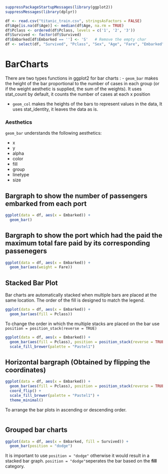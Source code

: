 
```r
suppressPackageStartupMessages(library(ggplot2))
suppressMessages(library(dplyr))
```

```r
df <- read.csv("titanic_train.csv", stringsAsFactors = FALSE)
df$Age[is.na(df$Age)] <- median(df$Age, na.rm = TRUE)
df$Pclass <- ordered(df$Pclass, levels = c('1', '2', '3'))
df$Survived <- factor(df$Survived)
df$Embarked[df$Embarked == ''] <- 'S'   # Remove the empty char 
df <- select(df, "Survived", "Pclass", "Sex", "Age", "Fare", "Embarked")
```


# BarCharts

There are two types functions in ggplot2 for bar charts : 
- `geom_bar` makes the height of the bar proportional to the number of cases in each group (or if the weight aesthetic is supplied, the sum of the weights). It uses stat_count by default, it counts the number of cases at each x position

- `geom_col` makes the heights of the bars to represent values in the data,  It uses stat_identity, it leaves the data as is.

### Aesthetics

`geom_bar` understands the following aesthetics:

- x
- y
- alpha
- color
- fill
- group
- linetype
- size

## Bargraph to show the number of passengers embarked from each port

```r
ggplot(data = df, aes(x = Embarked)) +
  geom_bar()
```

## Bargraph to show the port which had the paid the maximum total fare paid by its corresponding passenegers

```r
ggplot(data = df, aes(x = Embarked)) +
  geom_bar(aes(weight = Fare))
```

## Stacked Bar Plot

Bar charts are automatically stacked when multiple bars are placed at the same location. The order of the fill is designed to match the legend.

```r
ggplot(data = df, aes(x = Embarked)) +
  geom_bar(aes(fill = Pclass))
```

To change the order in which the multiple stacks are placed on the bar use 
`position = position_stack(reverse = TRUE)`

```r
ggplot(data = df, aes(x = Embarked)) +
  geom_bar(aes(fill = Pclass), position = position_stack(reverse = TRUE)) +
  scale_fill_brewer(palette = "Pastel1") 
```

## Horizontal bargraph (Obtained by flipping the coordinates)

```r
ggplot(data = df, aes(x = Embarked)) +
  geom_bar(aes(fill = Pclass), position = position_stack(reverse = TRUE)) +
  coord_flip() +
  scale_fill_brewer(palette = "Pastel1") +
  theme_minimal()
```

To arrange the bar plots in ascending or descending order.

```r

```

## Grouped bar charts



```r
ggplot(data = df, aes(x = Embarked, fill = Survived)) +
  geom_bar(position = "dodge")
```

It is important to use `position = "dodge"` otherwise it would result in a 
stacked bar graph. `position = "dodge"`seperates the bar based on the __fill__ category.




